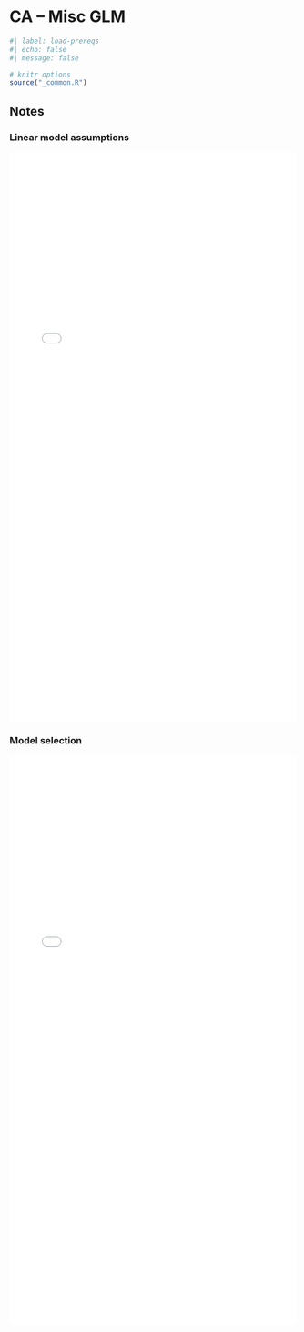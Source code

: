 # CA -- Misc GLM

```r
#| label: load-prereqs
#| echo: false
#| message: false

# knitr options
source("_common.R")

```

## Notes 

### Linear model assumptions

<embed src="files/ca-3-5-notes.pdf"type="application/pdf" width="100%" height="1000px"></embed>

### Model selection

<embed src="files/ca-3-6-notes.pdf"type="application/pdf" width="100%" height="1000px"></embed>

